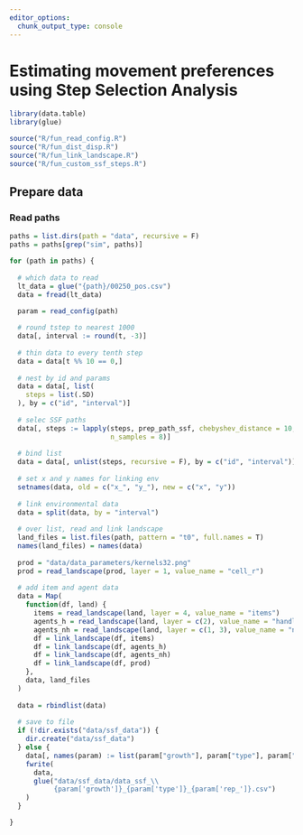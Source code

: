 ```yaml
---
editor_options: 
  chunk_output_type: console
---
```


# Estimating movement preferences using Step Selection Analysis

```r
library(data.table)
library(glue)
```

```r
source("R/fun_read_config.R")
source("R/fun_dist_disp.R")
source("R/fun_link_landscape.R")
source("R/fun_custom_ssf_steps.R")
```

## Prepare data

### Read paths

```r
paths = list.dirs(path = "data", recursive = F)
paths = paths[grep("sim", paths)]
```

```r
for (path in paths) {
  
  # which data to read
  lt_data = glue("{path}/00250_pos.csv")
  data = fread(lt_data)
  
  param = read_config(path)

  # round tstep to nearest 1000
  data[, interval := round(t, -3)]
  
  # thin data to every tenth step
  data = data[t %% 10 == 0,]
  
  # nest by id and params
  data = data[, list(
    steps = list(.SD)
  ), by = c("id", "interval")]
  
  # selec SSF paths
  data[, steps := lapply(steps, prep_path_ssf, chebyshev_distance = 10,
                         n_samples = 8)]
  
  # bind list
  data = data[, unlist(steps, recursive = F), by = c("id", "interval")]
  
  # set x and y names for linking env
  setnames(data, old = c("x_", "y_"), new = c("x", "y"))
  
  # link environmental data
  data = split(data, by = "interval")
  
  # over list, read and link landscape
  land_files = list.files(path, pattern = "t0", full.names = T)
  names(land_files) = names(data)
  
  prod = "data/data_parameters/kernels32.png"
  prod = read_landscape(prod, layer = 1, value_name = "cell_r")
  
  # add item and agent data
  data = Map(
    function(df, land) {
      items = read_landscape(land, layer = 4, value_name = "items")
      agents_h = read_landscape(land, layer = c(2), value_name = "handlers")
      agents_nh = read_landscape(land, layer = c(1, 3), value_name = "nonhand")
      df = link_landscape(df, items)
      df = link_landscape(df, agents_h)
      df = link_landscape(df, agents_nh)
      df = link_landscape(df, prod)
    },
    data, land_files
  )
  
  data = rbindlist(data)
  
  # save to file
  if (!dir.exists("data/ssf_data")) {
    dir.create("data/ssf_data")
  } else {
    data[, names(param) := list(param["growth"], param["type"], param["rep_"])]
    fwrite(
      data,
      glue("data/ssf_data/data_ssf_\\
           {param['growth']}_{param['type']}_{param['rep_']}.csv")
    )
  }

}
```

